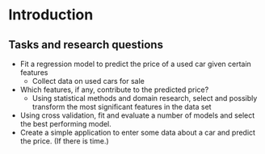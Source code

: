 # Introduction

## Tasks and research questions

* Fit a regression model to predict the price of a used car given certain features
  * Collect data on used cars for sale
* Which features, if any, contribute to the predicted price?
  * Using statistical methods and domain research, select and possibly transform the most significant features in the data set
* Using cross validation, fit and evaluate a number of models and select the best performing model.
* Create a simple application to enter some data about a car and predict the price. (If there is time.)